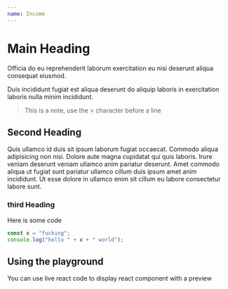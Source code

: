 ```yaml
---
name: Income
---
```



# Main Heading

Officia do eu reprehenderit laborum exercitation eu nisi deserunt aliqua consequat eiusmod.

Duis incididunt fugiat est aliqua deserunt do aliquip laboris in exercitation laboris nulla minim incididunt.

> This is a note, use the > character before a line

## Second Heading

Quis ullamco id duis sit ipsum laborum fugiat occaecat. Commodo aliqua adipisicing non nisi. Dolore aute magna cupidatat qui quis laboris. Irure veniam deserunt veniam ullamco anim pariatur deserunt. Amet commodo aliqua ut fugiat sunt pariatur ullamco cillum duis ipsum amet anim incididunt. Ut esse dolore in ullamco enim sit cillum eu labore consectetur labore sunt.

### third Heading

Here is some code

```js
const x = "fucking";
console.log("hello " + x + " world");
```

## Using the playground

You can use live react code to display react component with a preview

<Playground>
  <div style={{ height: 100, background: "lightblue" }}></div>
</Playground>
